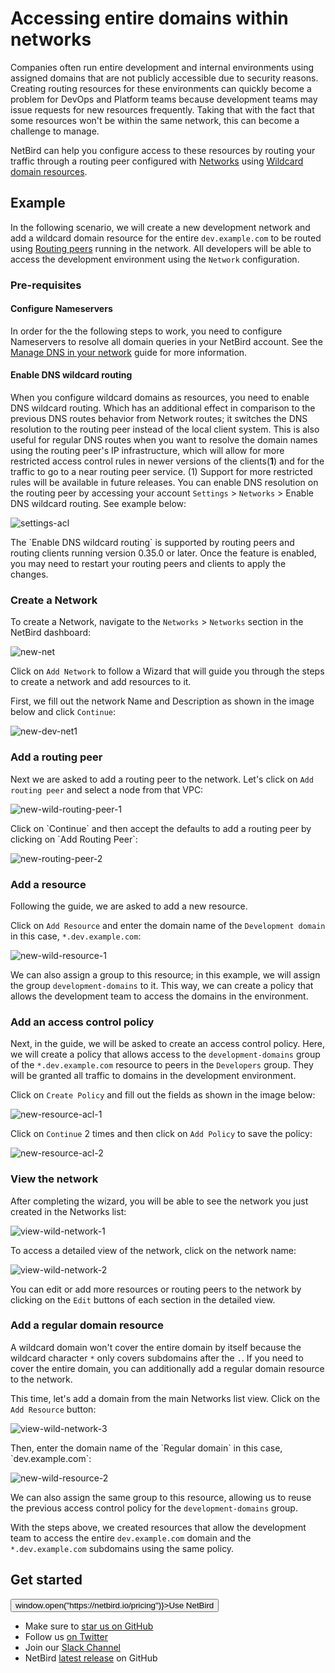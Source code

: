# Accessing entire domains within networks
Companies often run entire development and internal environments using assigned domains that are not publicly accessible due to security reasons. Creating routing resources for these environments can quickly become a problem for
DevOps and Platform teams because development teams may issue requests for new resources frequently. Taking that with the fact that some resources won't be within the same network, this can become a challenge to manage.

NetBird can help you configure access to these resources by routing your traffic through a routing peer configured with [Networks](/how-to/networks-concept) using [Wildcard domain resources](/how-to/networks-concept#resources).

## Example
In the following scenario, we will create a new development network and add a wildcard domain resource for the entire `dev.example.com`
to be routed using [Routing peers](/how-to/networks-concept#routing-peers) running in the network. All developers will be able to access the development environment using the `Network` configuration.

### Pre-requisites

#### Configure Nameservers
In order for the the following steps to work, you need to configure Nameservers to resolve all domain queries in your NetBird account. See the [Manage DNS in your network](/how-to/manage-dns-in-your-network) guide for more information.

#### Enable DNS wildcard routing
When you configure wildcard domains as resources, you need to enable DNS wildcard routing. Which has an additional effect in comparison to the previous DNS routes behavior from Network routes; it switches the DNS resolution to the routing peer instead of the local client system.
This is also useful for regular DNS routes when you want to resolve the domain names using the routing peer's IP infrastructure, which will allow for more restricted access control rules in newer versions of the clients(**1**) and for the traffic to go to a near routing peer service.
<Note>
 (1) Support for more restricted rules will be available in future releases.
</Note>
You can enable DNS resolution on the routing peer by accessing your account `Settings` > `Networks` > Enable DNS wildcard routing. See example below:
<p>
    <img src="/docs-static/img/how-to-guides/networks/settings-1.png" alt="settings-acl" className="imagewrapper-big"/>
</p>

<Note>
    The `Enable DNS wildcard routing` is supported by routing peers and routing clients running version 0.35.0 or later.
    Once the feature is enabled, you may need to restart your routing peers and clients to apply the changes.
</Note>

### Create a Network
To create a Network, navigate to the `Networks` > `Networks` section in the NetBird dashboard:

<p>
    <img src="/docs-static/img/how-to-guides/networks/new-network.png" alt="new-net" className="imagewrapper-big"/>
</p>

Click on `Add Network` to follow a Wizard that will guide you through the steps to create a network and add resources to it.

First, we fill out the network Name and Description as shown in the image below and click `Continue`:

<p>
    <img src="/docs-static/img/how-to-guides/networks/new-dev-network-1.png" alt="new-dev-net1" className="imagewrapper"/>
</p>

### Add a routing peer
Next we are asked to add a routing peer to the network. Let's click on `Add routing peer` and select a node from that VPC:

<p>
    <img src="/docs-static/img/how-to-guides/networks/add-wild-routing-peer-1.png" alt="new-wild-routing-peer-1" className="imagewrapper"/>
</p>
Click on `Continue` and then accept the defaults to add a routing peer by clicking on `Add Routing Peer`:
<p>
    <img src="/docs-static/img/how-to-guides/networks/add-routing-peer-2.png" alt="new-routing-peer-2" className="imagewrapper"/>
</p>

### Add a resource
Following the guide, we are asked to add a new resource.

Click on `Add Resource` and enter the domain name of the `Development domain` in this case, `*.dev.example.com`:
<p>
    <img src="/docs-static/img/how-to-guides/networks/add-wild-domain-resource-1.png" alt="new-wild-resource-1" className="imagewrapper"/>
</p>

We can also assign a group to this resource; in this example, we will assign the group `development-domains` to it. This way, we can create a policy that allows the development team to access the domains in the environment.

### Add an access control policy
Next, in the guide, we will be asked to create an access control policy. Here, we will create a policy that allows access to the `development-domains` group of the `*.dev.example.com`
resource to peers in the `Developers` group. They will be granted all traffic to domains in the development environment.

Click on `Create Policy` and fill out the fields as shown in the image below:
<p>
    <img src="/docs-static/img/how-to-guides/networks/add-wild-domain-resource-acl-1.png" alt="new-resource-acl-1" className="imagewrapper-big"/>
</p>

Click on `Continue` 2 times and then click on `Add Policy` to save the policy:
<p>
    <img src="/docs-static/img/how-to-guides/networks/add-wild-domain-resource-acl-2.png" alt="new-resource-acl-2" className="imagewrapper-big"/>
</p>

### View the network
After completing the wizard, you will be able to see the network you just created in the Networks list:
<p>
    <img src="/docs-static/img/how-to-guides/networks/view-wild-network-1.png" alt="view-wild-network-1" className="imagewrapper-big"/>
</p>

To access a detailed view of the network, click on the network name:
<p>
    <img src="/docs-static/img/how-to-guides/networks/view-wild-network-2.png" alt="view-wild-network-2" className="imagewrapper-big"/>
</p>

You can edit or add more resources or routing peers to the network by clicking on the `Edit` buttons of each section in the detailed view.

### Add a regular domain resource
A wildcard domain won't cover the entire domain by itself because the wildcard character `*` only covers subdomains after the `.`. If you need to cover the entire domain, you can additionally add a regular domain resource to the network.

This time, let's add a domain from the main Networks list view. Click on the `Add Resource` button:
<p>
    <img src="/docs-static/img/how-to-guides/networks/view-wild-network-3.png" alt="view-wild-network-3" className="imagewrapper-big"/>
</p>
Then, enter the domain name of the `Regular domain` in this case, `dev.example.com`:
<p>
    <img src="/docs-static/img/how-to-guides/networks/add-wild-domain-resource-2.png" alt="new-wild-resource-2" className="imagewrapper"/>
</p>

We can also assign the same group to this resource, allowing us to reuse the previous access control policy for the `development-domains` group.

With the steps above, we created resources that allow the development team to access the entire `dev.example.com` domain and the `*.dev.example.com` subdomains using the same policy.

## Get started
<p float="center" >
    <Button name="button" className="button-5" onClick={() => window.open("https://netbird.io/pricing")}>Use NetBird</Button>
</p>

- Make sure to [star us on GitHub](https://github.com/netbirdio/netbird)
- Follow us [on Twitter](https://twitter.com/netbird)
- Join our [Slack Channel](https://join.slack.com/t/netbirdio/shared_invite/zt-2utg2ncdz-W7LEB6toRBLE1Jca37dYpg)
- NetBird [latest release](https://github.com/netbirdio/netbird/releases) on GitHub